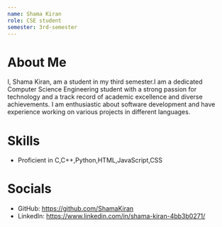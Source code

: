 ```yaml
---
name: Shama Kiran
role: CSE student
semester: 3rd-semester
---
```


# About Me

I, Shama Kiran, am a student in my third semester.I am a dedicated Computer Science Engineering student with a strong passion for technology and a track record of academic excellence and diverse achievements. I am enthusiastic about software development and have experience working on various projects in different languages.
# Skills

- Proficient in C,C++,Python,HTML,JavaScript,CSS

# Socials

- GitHub: https://github.com/ShamaKiran
- LinkedIn: https://www.linkedin.com/in/shama-kiran-4bb3b0271/
